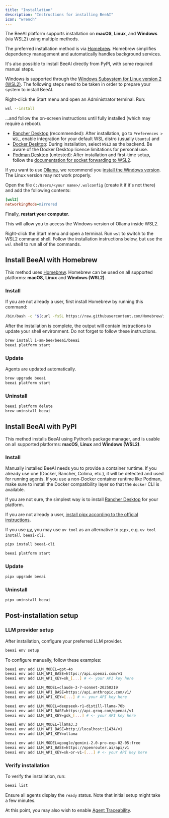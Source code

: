 ```yaml
---
title: "Installation"
description: "Instructions for installing BeeAI"
icon: "wrench"
---
```


The BeeAI platform supports installation on **macOS**, **Linux**, and **Windows** (via WSL2) using multiple methods.

The preferred installation method is via [Homebrew](https://brew.sh/). Homebrew simplifies dependency management and automatically handles background services.

It's also possible to install BeeAI directly from PyPI, with some required manual steps.

<Accordion title="Windows (WSL2) setup instructions">

Windows is supported through the [Windows Subsystem for Linux version 2 (WSL2)](https://learn.microsoft.com/en-us/windows/wsl/install). The following steps need to be taken in order to prepare your system to install BeeAI.

<Steps>
<Step title="Set up WSL2">

Right-click the Start menu and open an Administrator terminal. Run:

```sh
wsl --install
```

...and follow the on-screen instructions until fully installed (which may require a reboot).

</Step>
<Step title="Set up a container runtime">

- [Rancher Desktop](https://rancherdesktop.io/) (recommended): After installation, go to `Preferences > WSL`, enable integration for your default WSL distro (usually `Ubuntu`) and 
- [Docker Desktop](https://docs.docker.com/desktop/setup/install/windows-install/): During installation, select `WSL2` as the backend. Be aware of the Docker Desktop licence limitations for personal use.
- [Podman Desktop](https://podman-desktop.io/) (untested): After installation and first-time setup, follow the [documentation for socket forwarding to WSL2](https://podman-desktop.io/docs/podman/accessing-podman-from-another-wsl-instance).

</Step>
<Step title="Optional: Set up Ollama">

If you want to use [Ollama](https://ollama.com/), we recommend you [install the Windows version](https://ollama.com/download/windows). The Linux version may not work properly.

Open the file `C:/Users/<your name>/.wslconfig` (create it if it's not there) and add the following contents:

```ini
[wsl2]
networkingMode=mirrored
```

Finally, **restart your computer**.

This will allow you to access the Windows version of Ollama inside WSL2.

</Step>
<Step title="Open WSL2">

Right-click the Start menu and open a terminal. Run `wsl` to switch to the WSL2 command shell. Follow the installation instructions below, but use the `wsl` shell to run all of the commands.

</Step>
</Steps>
</Accordion>

<Tabs>
<Tab title="Homebrew (recommended)">

## Install BeeAI with Homebrew

This method uses [Homebrew](https://brew.sh/). Homebrew can be used on all supported platforms: **macOS**, **Linux** and **Windows (WSL2)**.

### Install

<Steps>
<Step title="Set-up Homebrew">

If you are not already a user, first install Homebrew by running this command:

```bash
/bin/bash -c "$(curl -fsSL https://raw.githubusercontent.com/Homebrew/install/HEAD/install.sh)"
```

<Warning>After the installation is complete, the output will contain instructions to update your shell environment. Do not forget to follow these instructions.</Warning>
</Step>
<Step title="Install BeeAI">

```sh
brew install i-am-bee/beeai/beeai
beeai platform start
```

</Step>
</Steps>

### Update

<Note>Agents are updated automatically.</Note>

```sh
brew upgrade beeai
beeai platform start
```

### Uninstall

```sh
beeai platform delete
brew uninstall beeai
```

</Tab>
<Tab title="PyPI">

## Install BeeAI with PyPI

This method installs BeeAI using Python’s package manager, and is usable on all supported platforms: **macOS**, **Linux** and **Windows (WSL2)**.

### Install

<Steps>
<Step title="Install a container runtime">

Manually installed BeeAI needs you to provide a container runtime. If you already use one (Docker, Rancher, Colima, etc.), it will be detected and used for running agents. If you use a non-Docker container runtime like Podman, make sure to install the Docker compatibility layer so that the `docker` CLI is available.

If you are not sure, the simplest way is to install [Rancher Desktop](https://rancherdesktop.io/) for your platform.

</Step>
<Step title="Install pipx">

If you are not already a user, [install pipx according to the official instructions](https://pipx.pypa.io/stable/installation/#installing-pipx).

<Tip>

If you use [uv](https://docs.astral.sh/uv/), you may use `uv tool` as an alternative to `pipx`, e.g. `uv tool install beeai-cli`.

</Tip>

</Step>
<Step title="Install BeeAI">

```sh
pipx install beeai-cli
```

</Step>
<Step title="Start the BeeAI platform">

```sh
beeai platform start
```

</Step>
</Steps>

### Update

```sh
pipx upgrade beeai
```

### Uninstall

```sh
pipx uninstall beeai
```

</Tab>
</Tabs>

## Post-installation setup

### LLM provider setup

After installation, configure your preferred LLM provider.

<Tabs>
<Tab title="Interactive setup">

```sh
beeai env setup
```

</Tab>
<Tab title="Manual setup">

To configure manually, follow these examples:

<AccordionGroup>
<Accordion title="OpenAI">

```bash
beeai env add LLM_MODEL=gpt-4o
beeai env add LLM_API_BASE=https://api.openai.com/v1
beeai env add LLM_API_KEY=sk_[...] # <- your API key here
```

</Accordion>
<Accordion title="Anthropic">

```bash
beeai env add LLM_MODEL=claude-3-7-sonnet-20250219
beeai env add LLM_API_BASE=https://api.anthropic.com/v1/
beeai env add LLM_API_KEY=[...] # <- your API key here
```

</Accordion>
<Accordion title="Groq">

```bash
beeai env add LLM_MODEL=deepseek-r1-distill-llama-70b
beeai env add LLM_API_BASE=https://api.groq.com/openai/v1
beeai env add LLM_API_KEY=gsk_[...] # <- your API key here
```

</Accordion>
<Accordion title="Ollama">

```bash
beeai env add LLM_MODEL=llama3.3
beeai env add LLM_API_BASE=http://localhost:11434/v1
beeai env add LLM_API_KEY=ollama
```

</Accordion>
<Accordion title="OpenRouter">

```bash
beeai env add LLM_MODEL=google/gemini-2.0-pro-exp-02-05:free
beeai env add LLM_API_BASE=https://openrouter.ai/api/v1
beeai env add LLM_API_KEY=sk-or-v1-[...] # <- your API key here
```

</Accordion>
</AccordionGroup>


</Tab>
</Tabs>

### Verify installation

To verify the installation, run:

```sh
beeai list
```

Ensure all agents display the `ready` status. Note that initial setup might take a few minutes.

At this point, you may also wish to enable [Agent Traceability](/observability/agents-traceability).
